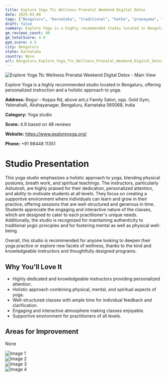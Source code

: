 ```yaml
---
title: Explore Yoga Ttc Wellness Prenatal Weekend Digital Detox
date: 2025-03-08
tags: ["Bengaluru", "Karnataka", "traditional", "hatha", "pranayama", "holistic", "supportive", "Bengaluru"]  
draft: false
summary: Explore Yoga is a highly recommended studio located in Bengaluru, offering personalized instruction and a holistic approach to yoga.
gm_reviews_count: 48
gm_totalScore: 4.9
gym_score: 4.5
city: Bengaluru
state: Karnataka
country: None
url: Bengaluru_Explore_Yoga_Ttc_Wellness_Prenatal_Weekend_Digital_Detox
---
```


<div className="aspect-[16/9] relative my-8">
  <img 
    src="https://lh5.googleusercontent.com/p/AF1QipNG2xO-aSvoY6pqyVoUSK9O149Z8qviole3hJDx=w1920-h1080-k-no"
    alt="Explore Yoga Ttc Wellness Prenatal Weekend Digital Detox - Main View"
    className="object-cover absolute inset-0 w-full h-full rounded-lg"
  />
</div>

Explore Yoga is a highly recommended studio located in Bengaluru, offering personalized instruction and a holistic approach to yoga.

**Address:** Begur - Koppa Rd, above ant,s Family Salon, opp. Gold Gym, Yelenahalli, Akshayanagar, Bengaluru, Karnataka 560068, India

**Category:** Yoga studio

**Score:** 4.9 based on 48 reviews

**Website:** https://www.exploreyoga.org/

**Phone:** +91 98448 11351

# Studio Presentation

This yoga studio emphasizes a holistic approach to yoga, blending physical postures, breath work, and spiritual teachings. The instructors, particularly Ashutosh, are highly praised for their dedication, personalized attention, and ability to motivate students at all levels. They focus on creating a supportive environment where individuals can learn and grow in their practice, offering sessions that are well-structured and generous in time. Students appreciate the engaging and interactive nature of the classes, which are designed to cater to each practitioner's unique needs. Additionally, the studio is recognized for maintaining authenticity to traditional yogic principles and for fostering mental as well as physical well-being.

Overall, this studio is recommended for anyone looking to deepen their yoga practice or explore new facets of wellness, thanks to the kind and knowledgeable instructors and thoughtfully designed programs.

## Why You'll Love It

- Highly dedicated and knowledgeable instructors providing personalized attention.
- Holistic approach combining physical, mental, and spiritual aspects of yoga.
- Well-structured classes with ample time for individual feedback and clarification.
- Engaging and interactive atmosphere making classes enjoyable.
- Supportive environment for practitioners of all levels.

## Areas for Improvement

None

<div className="grid grid-cols-1 xl:grid-cols-2 gap-4 my-8">
<div className="aspect-[4/3] relative"><img src="https://lh3.googleusercontent.com/p/AF1QipOpmR423RLQH-vRN-UijfHoGoM-nIKIRooH3tsF=w1920-h1080-k-no" alt="Image 1" className="object-cover absolute inset-0 w-full h-full rounded-lg" /></div>
<div className="aspect-[4/3] relative"><img src="https://lh5.googleusercontent.com/p/AF1QipPF3KtNclF_59Gua-Hbw5udlOt02_YrZ5Y7Omwo=w1920-h1080-k-no" alt="Image 2" className="object-cover absolute inset-0 w-full h-full rounded-lg" /></div>
<div className="aspect-[4/3] relative"><img src="https://lh5.googleusercontent.com/p/AF1QipPGbJb-JF54jhZcoVnNxqlw6k4btgyXKKl_AtQQ=w1920-h1080-k-no" alt="Image 3" className="object-cover absolute inset-0 w-full h-full rounded-lg" /></div>
<div className="aspect-[4/3] relative"><img src="https://lh5.googleusercontent.com/p/AF1QipOm6o3OPATg1O-hahYaFWyhyWtymoiiXruWrDxM=w1920-h1080-k-no" alt="Image 4" className="object-cover absolute inset-0 w-full h-full rounded-lg" /></div>
</div>
